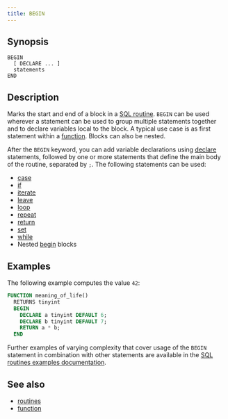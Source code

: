 ```yaml
---
title: BEGIN
---
```


## Synopsis

```text
BEGIN
  [ DECLARE ... ]
  statements
END
```

## Description

Marks the start and end of a block in a [SQL routine](/sql/routines/introduction.mdx).
`BEGIN` can be used wherever a statement can be used to group multiple
statements together and to declare variables local to the block. A typical use
case is as first statement within a [function](/sql/routines/function.mdx). Blocks can also be
nested.

After the `BEGIN` keyword, you can add variable declarations using
[declare](/sql/routines/declare.mdx) statements, followed by one or more statements that define
the main body of the routine, separated by `;`. The following statements can be
used:

* [case](/sql/routines/case.mdx)
* [if](/sql/routines/if.mdx)
* [iterate](/sql/routines/iterate.mdx)
* [leave](/sql/routines/leave.mdx)
* [loop](/sql/routines/loop.mdx)
* [repeat](/sql/routines/repeat.mdx)
* [return](/sql/routines/return.mdx)
* [set](/sql/routines/set.mdx)
* [while](/sql/routines/while.mdx)
* Nested [begin](/sql/routines/begin.mdx.mdx) blocks

## Examples

The following example computes the value `42`:

```sql
FUNCTION meaning_of_life()
  RETURNS tinyint
  BEGIN
    DECLARE a tinyint DEFAULT 6;
    DECLARE b tinyint DEFAULT 7;
    RETURN a * b;
  END
```

Further examples of varying complexity that cover usage of the `BEGIN` statement
in combination with other statements are available in the [SQL routines examples
documentation](/sql/routines/examples.mdx).

## See also

* [routines](/sql/routines/introduction.mdx)
* [function](/sql/routines/function.mdx)
